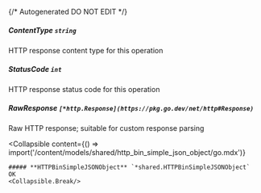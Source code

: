 {/* Autogenerated DO NOT EDIT  */}

##### **ContentType** `string`
HTTP response content type for this operation

##### **StatusCode** `int`
HTTP response status code for this operation

##### **RawResponse** `[*http.Response](https://pkg.go.dev/net/http#Response)`
Raw HTTP response; suitable for custom response parsing

<Collapsible
    content={() => import('/content/models/shared/http_bin_simple_json_object/go.mdx')}
>
    ##### **HTTPBinSimpleJSONObject** `*shared.HTTPBinSimpleJSONObject`
    OK
    <Collapsible.Break/>
</Collapsible>

